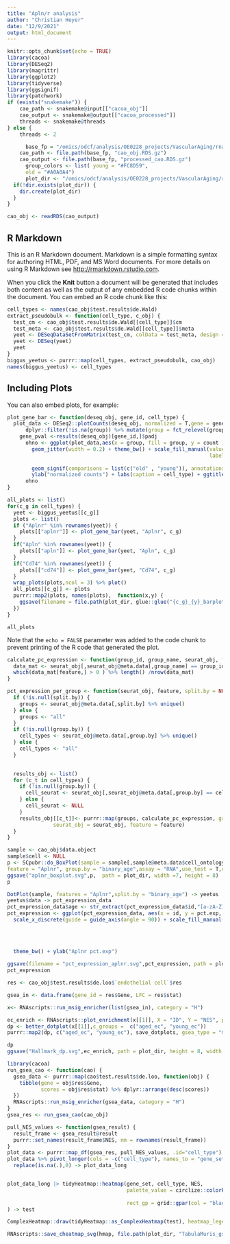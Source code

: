 ```yaml
---
title: "Apln/r analysis"
author: "Christian Heyer"
date: "12/9/2021"
output: html_document
---
```


```r
knitr::opts_chunk$set(echo = TRUE)
library(cacoa)
library(DESeq2)
library(magrittr)
library(ggplot2)
library(tidyverse)
library(ggsignif)
library(patchwork)
if (exists("snakemake")) {
    cao_path <- snakemake@input[["cacoa_obj"]]
    cao_output <- snakemake@output[["cacoa_processed"]]
    threads <- snakemake@threads
} else {
    threads <- 2

      base_fp = "/omics/odcf/analysis/OE0228_projects/VascularAging/rna_sequencing/public_scrnaseq/TabularMuris/"
    cao_path <- file.path(base_fp, "cao_obj.RDS.gz")
    cao_output <- file.path(base_fp, "processed_cao.RDS.gz")
      group_colors <- list( young = "#FC8D59",
      old = "#A0A0A4")
      plot_dir <- "/omics/odcf/analysis/OE0228_projects/VascularAging/rna_sequencing/public_scrnaseq/TabularMuris/plots"
  if(!dir.exists(plot_dir)) {
    dir.create(plot_dir)
  }
}

cao_obj <- readRDS(cao_output)
```

## R Markdown

This is an R Markdown document. Markdown is a simple formatting syntax for authoring HTML, PDF, and MS Word documents. For more details on using R Markdown see <http://rmarkdown.rstudio.com>.

When you click the **Knit** button a document will be generated that includes both content as well as the output of any embedded R code chunks within the document. You can embed an R code chunk like this:

```r
cell_types <- names(cao_obj$test.results$de.Wald)
extract_pseudobulk <- function(cell_type, c_obj) {
  test_cm <- cao_obj$test.results$de.Wald[[cell_type]]$cm
  test_meta <- cao_obj$test.results$de.Wald[[cell_type]]$meta
  yeet <- DESeqDataSetFromMatrix(test_cm, colData = test_meta, design = ~group)
  yeet <- DESeq(yeet)
  yeet
}
biggus_yeetus <- purrr::map(cell_types, extract_pseudobulk, cao_obj)
names(biggus_yeetus) <- cell_types
```

## Including Plots

You can also embed plots, for example:

```r
plot_gene_bar <- function(deseq_obj, gene_id, cell_type) {
  plot_data <- DESeq2::plotCounts(deseq_obj, normalized = T,gene = gene_id,intgroup = "group",returnData = T) %>%
      dplyr::filter(!is.na(group)) %>% mutate(group = fct_relevel(group, "young"))
    gene_pval <-results(deseq_obj)[gene_id,]$padj
      ohno <- ggplot(plot_data,aes(x = group, fill = group, y = count )) + geom_boxplot() + 
        geom_jitter(width = 0.2) + theme_bw() + scale_fill_manual(values = group_colors,
                                                                  labels = c("old" = "aged",
                                                                                  "young"= "young")) +
        geom_signif(comparisons = list(c("old" , "young")), annotations = c(format.pval(gene_pval, digits = 2))  ) +
        ylab("normalized counts") + labs(caption = cell_type) + ggtitle(glue::glue("{gene_id}")) 
      ohno
}

all_plots <- list()
for(c_g in cell_types) {
  yeet <- biggus_yeetus[[c_g]]
  plots <- list()
  if ("Aplnr" %in% rownames(yeet)) {
    plots[["aplnr"]] <- plot_gene_bar(yeet, "Aplnr", c_g)
  }
  if("Apln" %in% rownames(yeet)) {
    plots[["apln"]] <- plot_gene_bar(yeet, "Apln", c_g) 
  }
  if("Cd74" %in% rownames(yeet)) {
    plots[["cd74"]] <- plot_gene_bar(yeet, "Cd74", c_g)
  }
  wrap_plots(plots,ncol = 3) %>% plot()
  all_plots[[c_g]] <- plots
  purrr::map2(plots, names(plots),  function(x,y) {
    ggsave(filename = file.path(plot_dir, glue::glue("{c_g}_{y}_barplot.svg")), plot = x + ggtitle(""), width = 4, height =6)
  })
}
```

```{}
all_plots

```
Note that the `echo = FALSE` parameter was added to the code chunk to prevent printing of the R code that generated the plot.


```r
calculate_pc_expression <- function(group_id, group_name, seurat_obj, feature = "Aplnr") {
  data_mat <- seurat_obj[,seurat_obj@meta.data[,group_name] == group_id]@assays[[seurat_obj@active.assay]]@data
  which(data_mat[feature,] > 0 ) %>% length() /nrow(data_mat)
}

pct_expression_per_group <- function(seurat_obj, feature, split.by = NULL, group.by = "NULL") {
  if (!is.null(split.by)) {
    groups <- seurat_obj@meta.data[,split.by] %>% unique()
  } else {
    groups <- "all"
  }
  if (!is.null(group.by)) {
    cell_types <- seurat_obj@meta.data[,group.by] %>% unique()
  } else {
    cell_types <- "all"
  }
  

  results_obj <- list()
  for (c_t in cell_types) {
    if (!is.null(group.by)) {
      cell_seurat <- seurat_obj[,seurat_obj@meta.data[,group.by] == cell_types]
    } else {
      cell_seurat <- NULL
    }
    results_obj[[c_t]]<- purrr::map(groups, calculate_pc_expression, group_name = split.by, 
               seurat_obj = seurat_obj, feature = feature)
  }
}

```

```r
sample <- cao_obj$data.object
sample$cell <- NULL
p <- SCpubr::do_BoxPlot(sample = sample[,sample@meta.data$cell_ontology_class == "endothelial cell"],
feature = "Aplnr", group.by = "binary_age",assay = "RNA",use_test = T,comparisons = list(c("old","young")))
ggsave("aplnr_boxplot.svg",p,  path = plot_dir, width =7, height = 8)
p
```

```r
DotPlot(sample, features = "Aplnr",split.by = "binary_age") -> yeetus
yeetus$data -> pct_expression_data
pct_expression_data$age <- str_extract(pct_expression_data$id,"[a-zA-Z]*$")
pct_expression <- ggplot(pct_expression_data, aes(x = id, y = pct.exp, fill = age)) + geom_col() +
  scale_x_discrete(guide = guide_axis(angle = 90)) + scale_fill_manual(values = c("old" = "#A0A0A4",
                                                                                  "young" = "#FC8D59"),
                                                                       labels = c("old" = "aged",
                                                                                  "young"= "young"),
                                                                       breaks=c("young", "old")) +
  theme_bw() + ylab("Aplnr pct.exp")

ggsave(filename = "pct_expression_aplnr.svg",pct_expression, path = plot_dir, width =7, height = 8)
pct_expression
```


```r
res <- cao_obj$test.results$de.loo$`endothelial cell`$res

gsea_in <- data.frame(gene_id = res$Gene, LFC = res$stat)

x<- RNAscripts::run_msig_enricher(list(gsea_in), category = "H")

ec_enrich <- RNAscripts::plot_enrichment(x[[1]], X = "ID", Y = "NES", pval = "p.adjust")
dp <- better_dotplot(x[[1]],c_groups =  c("aged_ec", "young_ec"))
purrr::map2(dp, c("aged_ec", "young_ec"), save_dotplots, gsea_type = "msigdb", p_path = plot_dir)

dp
ggsave("Hallmark_dp.svg",ec_enrich, path = plot_dir, height = 8, width = 8)
```

```r
library(cacoa)
run_gsea_cao <- function(cao) {
  gsea_data <- purrr::map(cao$test.results$de.loo, function(obj) {
    tibble(gene = obj$res$Gene,
           scores = obj$res$stat) %>% dplyr::arrange(desc(scores)) 
  })
  RNAscripts::run_msig_enricher(gsea_data, category = "H")
}
gsea_res <- run_gsea_cao(cao_obj)
```


```r
pull_NES_values <- function(gsea_result) {
  result_frame <- gsea_result@result
  purrr::set_names(result_frame$NES, nm = rownames(result_frame))
}
plot_data <- purrr::map_df(gsea_res, pull_NES_values, .id="cell_type")
plot_data %>% pivot_longer(cols = -c("cell_type"), names_to = "gene_set", values_to = "NES")  %>% 
  replace(is.na(.),0) -> plot_data_long


plot_data_long |> tidyHeatmap::heatmap(gene_set, cell_type, NES,
                                       palette_value = circlize::colorRamp2(breaks = c(min(plot_data_long$NES),0,max(plot_data_long$NES)),
                                                                            colors = c("blue","white", "red")),
                                       rect_gp = grid::gpar(col = "black", lwd = 1)
) -> test

ComplexHeatmap::draw(tidyHeatmap::as_ComplexHeatmap(test), heatmap_legend_side = "left", padding = unit(c(2,2,2,45), "mm")) -> hmap

RNAscripts::save_cheatmap_svg(hmap, file.path(plot_dir, "TabulaMuris_gsea_heatmap.svg"),width = 9, height = 8)
```